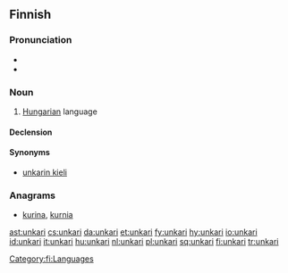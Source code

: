 {{also|Unkari}}
==Finnish==
{{wikipedia|lang=fi|unkarin kieli}}

===Pronunciation===
* {{fi-IPA}}
* {{hyphenation|un|ka|ri|lang=fi}}

===Noun===
{{fi-noun}}

# [[Hungarian]] language

====Declension====
{{fi-decl-paperi|n=sg|unkar|a}}

====Synonyms====
* [[unkarin kieli]]

===Anagrams===
* [[kurina#Finnish|kurina]], [[kurnia#Finnish|kurnia]]

[[Category:fi:Languages]]

[[ast:unkari]]
[[cs:unkari]]
[[da:unkari]]
[[et:unkari]]
[[fy:unkari]]
[[hy:unkari]]
[[io:unkari]]
[[id:unkari]]
[[it:unkari]]
[[hu:unkari]]
[[nl:unkari]]
[[pl:unkari]]
[[sq:unkari]]
[[fi:unkari]]
[[tr:unkari]]